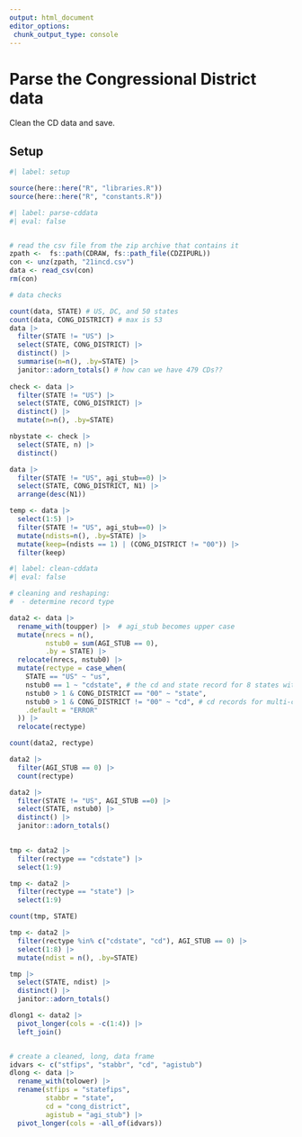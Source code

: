 ```yaml
---
output: html_document
editor_options: 
 chunk_output_type: console
---
```


# Parse the Congressional District data

Clean the CD data and save.

## Setup

```r
#| label: setup

source(here::here("R", "libraries.R"))
source(here::here("R", "constants.R"))

```


```r
#| label: parse-cddata
#| eval: false


# read the csv file from the zip archive that contains it
zpath <-  fs::path(CDRAW, fs::path_file(CDZIPURL))
con <- unz(zpath, "21incd.csv")
data <- read_csv(con)
rm(con)

# data checks

count(data, STATE) # US, DC, and 50 states
count(data, CONG_DISTRICT) # max is 53
data |> 
  filter(STATE != "US") |> 
  select(STATE, CONG_DISTRICT) |> 
  distinct() |> 
  summarise(n=n(), .by=STATE) |> 
  janitor::adorn_totals() # how can we have 479 CDs??
  
check <- data |> 
  filter(STATE != "US") |> 
  select(STATE, CONG_DISTRICT) |> 
  distinct() |> 
  mutate(n=n(), .by=STATE)

nbystate <- check |> 
  select(STATE, n) |> 
  distinct()

data |> 
  filter(STATE != "US", agi_stub==0) |> 
  select(STATE, CONG_DISTRICT, N1) |> 
  arrange(desc(N1))

temp <- data |>
  select(1:5) |> 
  filter(STATE != "US", agi_stub==0) |> 
  mutate(ndists=n(), .by=STATE) |> 
  mutate(keep=(ndists == 1) | (CONG_DISTRICT != "00")) |> 
  filter(keep)


```


```r
#| label: clean-cddata
#| eval: false

# cleaning and reshaping:
#  - determine record type

data2 <- data |> 
  rename_with(toupper) |>  # agi_stub becomes upper case
  mutate(nrecs = n(), 
         nstub0 = sum(AGI_STUB == 0),
         .by = STATE) |> 
  relocate(nrecs, nstub0) |> 
  mutate(rectype = case_when(
    STATE == "US" ~ "us",
    nstub0 == 1 ~ "cdstate", # the cd and state record for 8 states with only 1 cd
    nstub0 > 1 & CONG_DISTRICT == "00" ~ "state",
    nstub0 > 1 & CONG_DISTRICT != "00" ~ "cd", # cd records for multi-cd states
    .default = "ERROR"
  )) |> 
  relocate(rectype)

count(data2, rectype)

data2 |> 
  filter(AGI_STUB == 0) |> 
  count(rectype)

data2 |> 
  filter(STATE != "US", AGI_STUB ==0) |> 
  select(STATE, nstub0) |> 
  distinct() |> 
  janitor::adorn_totals()
  

tmp <- data2 |> 
  filter(rectype == "cdstate") |> 
  select(1:9)

tmp <- data2 |> 
  filter(rectype == "state") |> 
  select(1:9)

count(tmp, STATE)

tmp <- data2 |> 
  filter(rectype %in% c("cdstate", "cd"), AGI_STUB == 0) |> 
  select(1:8) |> 
  mutate(ndist = n(), .by=STATE)

tmp |> 
  select(STATE, ndist) |> 
  distinct() |> 
  janitor::adorn_totals()

dlong1 <- data2 |> 
  pivot_longer(cols = -c(1:4)) |> 
  left_join()


# create a cleaned, long, data frame
idvars <- c("stfips", "stabbr", "cd", "agistub")
dlong <- data |> 
  rename_with(tolower) |> 
  rename(stfips = "statefips",
         stabbr = "state",
         cd = "cong_district",
         agistub = "agi_stub") |> 
  pivot_longer(cols = -all_of(idvars))

```


